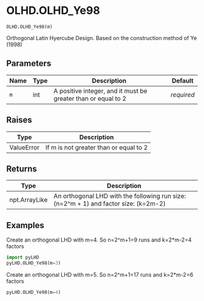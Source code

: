 # OLHD.OLHD_Ye98 { #pyLHD.OLHD.OLHD_Ye98 }

`OLHD.OLHD_Ye98(m)`

Orthogonal Latin Hyercube Design. Based on the construction method of Ye (1998)

## Parameters

| Name   | Type   | Description                                                   | Default    |
|--------|--------|---------------------------------------------------------------|------------|
| `m`    | int    | A positive integer, and it must be greater than or equal to 2 | _required_ |

## Raises

| Type       | Description                            |
|------------|----------------------------------------|
| ValueError | If m is not greater than or equal to 2 |

## Returns

| Type          | Description                                                                          |
|---------------|--------------------------------------------------------------------------------------|
| npt.ArrayLike | An orthogonal LHD with the following run size: (n=2^m + 1) and factor size: (k=2m-2) |

## Examples



Create an orthogonal LHD with m=4. So n=2^m+1=9 runs and k=2*m-2=4 factors
```python
import pyLHD
pyLHD.OLHD_Ye98(m=3)
```
Create an orthogonal LHD with m=5. So n=2^m+1=17 runs and k=2*m-2=6 factors
```python
pyLHD.OLHD_Ye98(m=4)
```